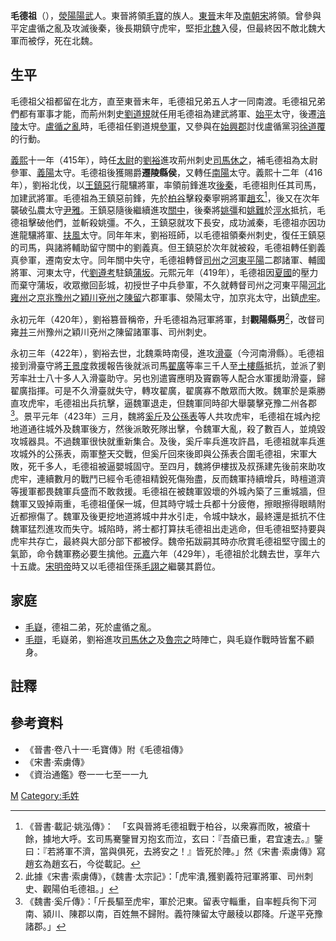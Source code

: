 {{Infobox Biography
| subject_name   = 毛德祖
| image_name     = 
| image_size     = 
| image_caption  = 
| date_of_birth  = 365年
| place_of_birth = [[前燕|前燕]][[滎陽|滎陽]]
| date_of_death  = 429年
| place_of_death = [[北魏|北魏]]
| occupation     = [[东晋|东晋]]、[[南朝宋|南朝宋]]將領
}}

'''毛德祖'''（{{bd|365年||429年|catIdx=M}}），[[滎陽|滎陽]][[陽武|陽武]]人。東晉將領[[毛寶|毛寶]]的族人。[[東晉|東晉]]末年及[[南朝宋|南朝宋]]將領。曾參與平定盧循之亂及攻滅後秦，後長期鎮守虎牢，堅拒[[北魏|北魏]]入侵，但最終因不敵北魏大軍而被俘，死在北魏。

== 生平 ==
毛德祖父祖都留在北方，直至東晉末年，毛德祖兄弟五人才一同南渡。毛德祖兄弟們都有軍事才能，而荊州刺史[[劉道規|劉道規]]就任用毛德祖為建武將軍、[[始平郡|始平]]太守，後遷[[涪陵郡|涪陵]]太守。[[盧循之亂|盧循之亂]]時，毛德祖任劉道規[[參軍|參軍]]，又參與在[[始興郡|始興郡]]討伐盧循黨羽[[徐道覆|徐道覆]]的行動。

[[義熙_(晉安帝)|義熙]]十一年（415年），時任[[太尉|太尉]]的[[劉裕|劉裕]]進攻荊州刺史[[司馬休之|司馬休之]]，補毛德祖為太尉參軍、[[義陽郡|義陽]]太守。毛德祖後獲賜爵'''遷陵縣侯'''，又轉任[[南陽郡|南陽]]太守。義熙十二年（416年），劉裕北伐，以[[王鎮惡|王鎮惡]]行龍驤將軍，率領前鋒進攻[[後秦|後秦]]，毛德祖則任其司馬，加建武將軍。毛德祖為王鎮惡前鋒，先於[[柏谷|柏谷]]擊殺秦寧朔將軍[[趙玄|趙玄]]<ref>《晉書·載記·姚泓傳》：　「玄與晉將毛德祖戰于柏谷，以衆寡而敗，被瘡十餘，據地大呼。玄司馬騫鑒冒刃抱玄而泣，玄曰：『吾瘡已重，君宜速去。』鑒曰：『若將軍不濟，當與俱死，去將安之！』皆死於陣。」然《宋書·索虜傳》寫趙玄為趙玄石，今從載記。</ref>，後又在次年襲破弘農太守[[尹雅|尹雅]]。王鎮惡隨後繼續進攻[[關中|關中]]，後秦將[[姚彊|姚彊]]和[[姚難|姚難]]於[[涇水|涇水]]抵抗，毛德祖擊破他們，並斬殺姚彊。不久，王鎮惡就攻下長安，成功滅秦，毛德祖亦因功進龍驤將軍、[[扶風郡|扶風]]太守。同年年末，劉裕班師，以毛德祖領秦州刺史，復任王鎮惡的司馬，與諸將輔助留守關中的劉義真。但王鎮惡於次年就被殺，毛德祖轉任劉義真參軍，遷南安太守。同年關中失守，毛德祖轉督[[司州|司州]]之[[河東郡_(中國)|河東]][[平陽郡|平陽]]二郡諸軍、輔國將軍、河東太守，代[[劉遵考|劉遵考]]駐鎮[[蒲坂|蒲坂]]。元熙元年（419年），毛德祖因[[夏_(十六國)|夏國]]的壓力而棄守蒲坂，收眾撤回彭城，初授世子中兵參軍，不久就轉督司州之河東平陽[[河北郡_(中國)|河北]][[雍州|雍州]]之[[京兆郡|京兆]][[豫州_(古代)|豫州]]之[[穎川郡|穎川]][[兗州_(古代)|兗州]]之[[陳留郡|陳留]]六郡軍事、滎陽太守，加京兆太守，出鎮[[虎牢|虎牢]]。

永初元年（420年），劉裕篡晉稱帝，升毛德祖為冠軍將軍，封'''觀陽縣男'''<ref>此據《宋書·索虜傳》，《魏書·太宗記》：「虎牢潰,獲劉義符冠軍將軍、司州刺史、觀陽伯毛德祖。」</ref>，改督司雍[[并州|并]]三州豫州之穎川兗州之陳留諸軍事、司州刺史。

永初三年（422年），劉裕去世，北魏乘時南侵，進攻[[滑臺|滑臺]]（今河南滑縣）。毛德祖接到滑臺守將[[王景度|王景度]]救援報告後就派司馬[[翟廣|翟廣]]等率三千人至[[土樓縣|土樓縣]]抵抗，並派了劉芳率壯士八十多人入滑臺助守。另也別遣竇應明及竇霸等人配合水軍援助滑臺，歸翟廣指揮。可是不久滑臺就失守，轉攻翟廣，翟廣寡不敵眾而大敗。魏軍於是乘勝直攻虎牢，毛德祖出兵抗擊，逼魏軍退走，但魏軍同時卻大舉襲擊兗豫二州各郡<ref>《魏書·奚斤傳》：「斤長驅至虎牢，軍於汜東。留表守輜重，自率輕兵徇下河南、潁川、陳郡以南，百姓無不歸附。義符陳留太守嚴稜以郡降。斤遂平兗豫諸郡。」</ref>。景平元年（423年）三月，魏將[[奚斤|奚斤]]及[[公孫表|公孫表]]等人共攻虎牢，毛德祖在城內挖地道通往城外及魏軍後方，然後派敢死隊出擊，令魏軍大亂，殺了數百人，並燒毀攻城器具。不過魏軍很快就重新集合。及後，奚斤率兵進攻許昌，毛德祖就率兵進攻城外的公孫表，兩軍整天交戰，但奚斤回來後即與公孫表合圍毛德祖，宋軍大敗，死千多人，毛德祖被逼嬰城固守。至四月，魏將伊樓拔及叔孫建先後前來助攻虎牢，連續數月的戰鬥已經令毛德祖精銳死傷殆盡，反而魏軍持續增兵，時檀道濟等援軍都畏魏軍兵盛而不敢救援。毛德祖在被魏軍毀壞的外城內築了三重城牆，但魏軍又毁掉兩重，毛德祖僅保一城，但其時守城士兵都十分疲倦，擦眼擦得眼睛附近都擦傷了。魏軍及後更挖地道將城中井水引走，令城中缺水，最終還是抵抗不住魏軍猛烈進攻而失守。城陷時，將士都打算扶毛德祖出走逃命，但毛德祖堅持要與虎牢共存亡，最終與大部分部下都被俘。魏帝拓跋嗣其時亦欣賞毛德祖堅守國土的氣節，命令魏軍務必要生擒他。[[元嘉_(南朝宋)|元嘉]]六年（429年），毛德祖於北魏去世，享年六十五歲。[[宋明帝|宋明帝]]時又以毛德祖侄孫[[毛詡之|毛詡之]]繼襲其爵位。

== 家庭 ==
*[[毛嶷|毛嶷]]，德祖二弟，死於盧循之亂。
*[[毛辯|毛辯]]，毛嶷弟，劉裕進攻[[司馬休之|司馬休之]]及[[魯宗之|魯宗之]]時陣亡，與毛嶷作戰時皆奮不顧身。

== 註釋 ==
{{reflist}}
== 參考資料 ==
*《晉書·卷八十一·毛寶傳》附《毛德祖傳》
*《宋書·索虜傳》
*《資治通鑑》卷一一七至一一九

[[Category:南朝軍事人物|M]]
[[Category:毛姓|Category:毛姓]]